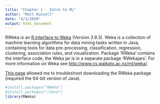 ```yaml
---
title: "Chapter 1 - Intro to ML"
author: "Matt Russell"
date: "4/1/2020"
output: html_document
---
```


RWeka is an [R interface to Weka](https://cran.r-project.org/web/packages/RWeka/index.html) (Version 3.9.3). Weka is a collection of machine learning algorithms for data mining tasks written in Java, containing tools for data pre-processing, classification, regression, clustering, association rules, and visualization. Package 'RWeka' contains the interface code, the Weka jar is in a separate package 'RWekajars'. For more information on Weka see <http://www.cs.waikato.ac.nz/ml/weka/>.

[This page](https://www.r-statistics.com/2012/08/how-to-load-the-rjava-package-after-the-error-java_home-cannot-be-determined-from-the-registry/) allowed me to troubleshoot downloading the RWeka package (required the 64-bit version of Java).

```r
#install.packages("RWeka")
#install.packages("rJava")
library(RWeka)
```

